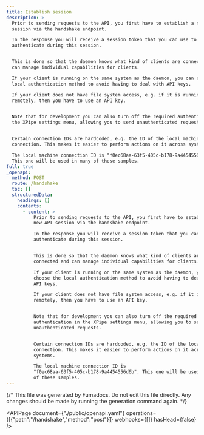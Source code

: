 ```yaml
---
title: Establish session
description: >
  Prior to sending requests to the API, you first have to establish a new API
  session via the handshake endpoint.

  In the response you will receive a session token that you can use to
  authenticate during this session.


  This is done so that the daemon knows what kind of clients are connected and
  can manage individual capabilities for clients.

  If your client is running on the same system as the daemon, you can choose the
  local authentication method to avoid having to deal with API keys.

  If your client does not have file system access, e.g. if it is running
  remotely, then you have to use an API key.


  Note that for development you can also turn off the required authentication in
  the XPipe settings menu, allowing you to send unauthenticated requests.


  Certain connection IDs are hardcoded, e.g. the ID of the local machine
  connection. This makes it easier to perform actions on it across systems.

  The local machine connection ID is "f0ec68aa-63f5-405c-b178-9a4454556d6b".
  This one will be used in many of these samples.
full: true
_openapi:
  method: POST
  route: /handshake
  toc: []
  structuredData:
    headings: []
    contents:
      - content: >
          Prior to sending requests to the API, you first have to establish a
          new API session via the handshake endpoint.

          In the response you will receive a session token that you can use to
          authenticate during this session.


          This is done so that the daemon knows what kind of clients are
          connected and can manage individual capabilities for clients.

          If your client is running on the same system as the daemon, you can
          choose the local authentication method to avoid having to deal with
          API keys.

          If your client does not have file system access, e.g. if it is running
          remotely, then you have to use an API key.


          Note that for development you can also turn off the required
          authentication in the XPipe settings menu, allowing you to send
          unauthenticated requests.


          Certain connection IDs are hardcoded, e.g. the ID of the local machine
          connection. This makes it easier to perform actions on it across
          systems.

          The local machine connection ID is
          "f0ec68aa-63f5-405c-b178-9a4454556d6b". This one will be used in many
          of these samples.
---
```


{/* This file was generated by Fumadocs.
Do not edit this file directly. Any changes should be made by running the generation command again. */}

<APIPage document={"./public/openapi.yaml"} operations={[{"path":"/handshake","method":"post"}]} webhooks={[]} hasHead={false} />
